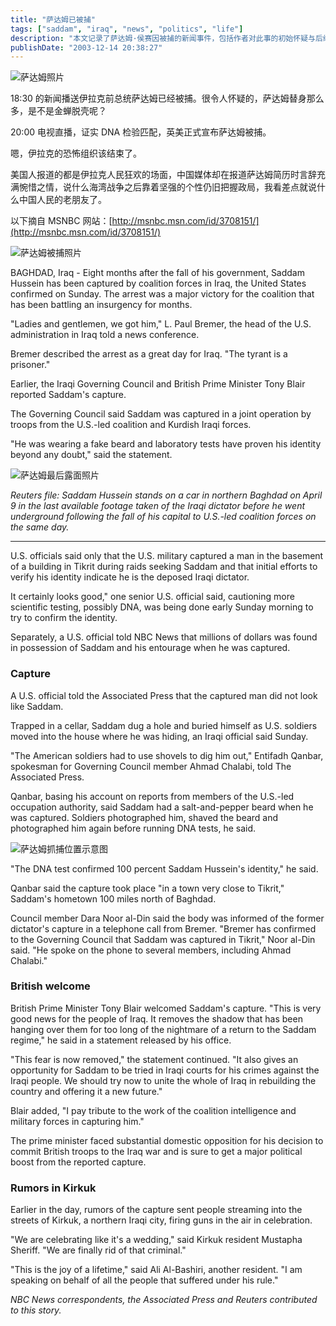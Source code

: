 ---
title: "萨达姆已被捕"
tags: ["saddam", "iraq", "news", "politics", "life"]
description: "本文记录了萨达姆·侯赛因被捕的新闻事件，包括作者对此事的初始怀疑与后续确认。作者对比了美国媒体报道伊拉克人民庆祝的画面与中国媒体对萨达姆的评价差异，并引用了 MSNBC 网站的详细英文报道，包括萨达姆被捕的具体细节、身份确认过程以及国际社会的反应。"
publishDate: "2003-12-14 20:38:27"
---

![萨达姆照片](http://blog.xdanger.com/archives/pics/20031214a.jpg)

18:30 的新闻播送伊拉克前总统萨达姆已经被捕。很令人怀疑的，萨达姆替身那么多，是不是金蝉脱壳呢？

20:00 电视直播，证实 DNA 检验匹配，英美正式宣布萨达姆被捕。

嗯，伊拉克的恐怖组织该结束了。

美国人报道的都是伊拉克人民狂欢的场面，中国媒体却在报道萨达姆简历时言辞充满惋惜之情，说什么海湾战争之后靠着坚强的个性仍旧把握政局，我看差点就说什么中国人民的老朋友了。

以下摘自 MSNBC 网站：[http://msnbc.msn.com/id/3708151/](http://msnbc.msn.com/id/3708151/)

![萨达姆被捕照片](http://blog.xdanger.com/archives/pics/20031214b.jpg)

BAGHDAD, Iraq - Eight months after the fall of his government, Saddam Hussein has been captured by coalition forces in Iraq, the United States confirmed on Sunday. The arrest was a major victory for the coalition that has been battling an insurgency for months.

"Ladies and gentlemen, we got him," L. Paul Bremer, the head of the U.S. administration in Iraq told a news conference.

Bremer described the arrest as a great day for Iraq. "The tyrant is a prisoner."

Earlier, the Iraqi Governing Council and British Prime Minister Tony Blair reported Saddam's capture.

The Governing Council said Saddam was captured in a joint operation by troops from the U.S.-led coalition and Kurdish Iraqi forces.

"He was wearing a fake beard and laboratory tests have proven his identity beyond any doubt," said the statement.

![萨达姆最后露面照片](http://blog.xdanger.com/archives/pics/20031214c.jpg)

*Reuters file: Saddam Hussein stands on a car in northern Baghdad on April 9 in the last available footage taken of the Iraqi dictator before he went underground following the fall of his capital to U.S.-led coalition forces on the same day.*

---

U.S. officials said only that the U.S. military captured a man in the basement of a building in Tikrit during raids seeking Saddam and that initial efforts to verify his identity indicate he is the deposed Iraqi dictator.

It certainly looks good," one senior U.S. official said, cautioning more scientific testing, possibly DNA, was being done early Sunday morning to try to confirm the identity.

Separately, a U.S. official told NBC News that millions of dollars was found in possession of Saddam and his entourage when he was captured.

### Capture

A U.S. official told the Associated Press that the captured man did not look like Saddam.

Trapped in a cellar, Saddam dug a hole and buried himself as U.S. soldiers moved into the house where he was hiding, an Iraqi official said Sunday.

"The American soldiers had to use shovels to dig him out," Entifadh Qanbar, spokesman for Governing Council member Ahmad Chalabi, told The Associated Press.

Qanbar, basing his account on reports from members of the U.S.-led occupation authority, said Saddam had a salt-and-pepper beard when he was captured. Soldiers photographed him, shaved the beard and photographed him again before running DNA tests, he said.

![萨达姆抓捕位置示意图](http://blog.xdanger.com/archives/pics/20031214d.gif)

"The DNA test confirmed 100 percent Saddam Hussein's identity," he said.

Qanbar said the capture took place "in a town very close to Tikrit," Saddam's hometown 100 miles north of Baghdad.

Council member Dara Noor al-Din said the body was informed of the former dictator's capture in a telephone call from Bremer. "Bremer has confirmed to the Governing Council that Saddam was captured in Tikrit," Noor al-Din said. "He spoke on the phone to several members, including Ahmad Chalabi."

### British welcome

British Prime Minister Tony Blair welcomed Saddam's capture. "This is very good news for the people of Iraq. It removes the shadow that has been hanging over them for too long of the nightmare of a return to the Saddam regime," he said in a statement released by his office.

"This fear is now removed," the statement continued. "It also gives an opportunity for Saddam to be tried in Iraqi courts for his crimes against the Iraqi people. We should try now to unite the whole of Iraq in rebuilding the country and offering it a new future."

Blair added, "I pay tribute to the work of the coalition intelligence and military forces in capturing him."

The prime minister faced substantial domestic opposition for his decision to commit British troops to the Iraq war and is sure to get a major political boost from the reported capture.

### Rumors in Kirkuk

Earlier in the day, rumors of the capture sent people streaming into the streets of Kirkuk, a northern Iraqi city, firing guns in the air in celebration.

"We are celebrating like it's a wedding," said Kirkuk resident Mustapha Sheriff. "We are finally rid of that criminal."

"This is the joy of a lifetime," said Ali Al-Bashiri, another resident. "I am speaking on behalf of all the people that suffered under his rule."

*NBC News correspondents, the Associated Press and Reuters contributed to this story.*
